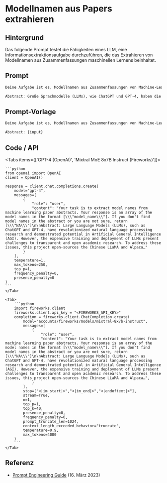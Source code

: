 # Modellnamen aus Papers extrahieren


## Hintergrund

Das folgende Prompt testet die Fähigkeiten eines LLM, eine Informationsextraktionsaufgabe durchzuführen, die das Extrahieren von Modellnamen aus Zusammenfassungen maschinellen Lernens beinhaltet.

## Prompt

```markdown
Deine Aufgabe ist es, Modellnamen aus Zusammenfassungen von Machine-Learning-Papieren zu extrahieren. Deine Antwort ist ein Array der Modellnamen im Format [\"model_name\"]. Wenn du keine Modellnamen in der Zusammenfassung findest oder dir nicht sicher bist, gebe [\"NA\"] zurück.

Abstract: Große Sprachmodelle (LLMs), wie ChatGPT und GPT-4, haben die Forschung im Bereich der natürlichen Sprachverarbeitung revolutioniert und Potenzial in der Künstlichen Allgemeinen Intelligenz (AGI) demonstriert. Die kostspielige Trainierung und der Einsatz von LLMs stellen jedoch Herausforderungen für transparente und offene akademische Forschung dar. Um diese Probleme anzugehen, veröffentlicht dieses Projekt den Quellcode des chinesischen LLaMA und Alpaca…
```

## Prompt-Vorlage

```markdown
Deine Aufgabe ist es, Modellnamen aus Zusammenfassungen von Machine-Learning-Papieren zu extrahieren. Deine Antwort ist ein Array der Modellnamen im Format [\"model_name\"]. Wenn du keine Modellnamen in der Zusammenfassung findst oder dir nicht sicher bist, gebe [\"NA\"] zurück.

Abstract: {input}
```

## Code / API

<Tabs items={['GPT-4 (OpenAI)', 'Mixtral MoE 8x7B Instruct (Fireworks)']}>
    <Tab>
  
    ```python
    from openai import OpenAI
    client = OpenAI()

    response = client.chat.completions.create(
        model="gpt-4",
        messages=[
            {
                "role": "user",
                "content": "Your task is to extract model names from machine learning paper abstracts. Your response is an array of the model names in the format [\\\"model_name\\\"]. If you don't find model names in the abstract or you are not sure, return [\\\"NA\\\"]\n\nAbstract: Large Language Models (LLMs), such as ChatGPT and GPT-4, have revolutionized natural language processing research and demonstrated potential in Artificial General Intelligence (AGI). However, the expensive training and deployment of LLMs present challenges to transparent and open academic research. To address these issues, this project open-sources the Chinese LLaMA and Alpaca…"
            }
        ],
        temperature=1,
        max_tokens=250,
        top_p=1,
        frequency_penalty=0,
        presence_penalty=0
    )
    ```
    </Tab>

    <Tab>
        ```python
        import fireworks.client
        fireworks.client.api_key = "<FIREWORKS_API_KEY>"
        completion = fireworks.client.ChatCompletion.create(
            model="accounts/fireworks/models/mixtral-8x7b-instruct",
            messages=[
                {
                    "role": "user",
                    "content": "Your task is to extract model names from machine learning paper abstracts. Your response is an array of the model names in the format [\\\"model_name\\\"]. If you don't find model names in the abstract or you are not sure, return [\\\"NA\\\"]\n\nAbstract: Large Language Models (LLMs), such as ChatGPT and GPT-4, have revolutionized natural language processing research and demonstrated potential in Artificial General Intelligence (AGI). However, the expensive training and deployment of LLMs present challenges to transparent and open academic research. To address these issues, this project open-sources the Chinese LLaMA and Alpaca…",
                }
            ],
            stop=["<|im_start|>","<|im_end|>","<|endoftext|>"],
            stream=True,
            n=1,
            top_p=1,
            top_k=40,
            presence_penalty=0,
            frequency_penalty=0,
            prompt_truncate_len=1024,
            context_length_exceeded_behavior="truncate",
            temperature=0.9,
            max_tokens=4000
        )
        ```
    </Tab>

</Tabs>

## Referenz

- [Prompt Engineering Guide](https://www.promptingguide.ai/introduction/examples#information-extraction) (16. März 2023)
